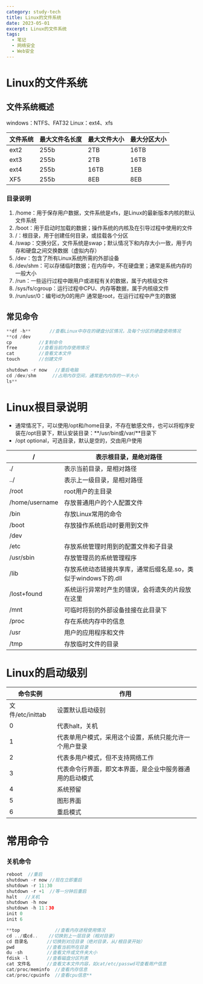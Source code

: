 ```yaml
---
category: study-tech
title: Linux的文件系统
date: 2023-05-01
excerpt: Linux的文件系统
tags:
  - 笔记
  - 网络安全
  - Web安全
---
```

# Linux的文件系统

## 文件系统概述

windows：NTFS、FAT32    Linux：ext4、xfs

| 文件系统 | 最大文件名长度 | 最大文件大小 | 最大分区大小 |
| --- | --- | --- | --- |
| ext2 | 255b | 2TB | 16TB |
| ext3 | 255b | 2TB | 16TB |
| ext4 | 255b | 16TB | 1EB |
| XF5 | 255b | 8EB | 8EB |

### 目录说明

1. /home：用于保存用户数据，文件系统是xfs，是Linux的最新版本内核的默认文件系统
2. /boot：用于启动时加载的数据；操作系统的内核及在引导过程中使用的文件
3. /：根目录，用于创建任何目录，或挂载各个分区
4. /swap：交换分区，文件系统是swap；默认情况下和内存大小一致，用于内存和硬盘之间交换数据（虚拟内存）
5. /dev：包含了所有Linux系统所需的外部设备
6. /dev/shm：可以存储临时数据；在内存中，不在硬盘里；通常是系统内存的一般大小
7. /run：一些运行过程中跟用户或进程有关的数据，属于内核级文件
8. /sys/fs/cgroup：运行过程中CPU、内存等数据，属于内核级文件
9. /run/usr/0：编号id为0的用户 通常是root，在运行过程中产生的数据

## 常见命令

```cpp
**df -h**       //查看Linux中存在的硬盘分区情况，及每个分区的硬盘使用情况
**cd /dev
cp          //复制命令
free        //查看当前内存使用情况
cat         //查看文本文件
touch       //创建文件

shutdown -r now   //重启电脑
cd /dev/shm      //占用内存空间，通常是内内存的一半大小
ls**
```

# Linux根目录说明

- 通常情况下，可以使用/opt和/home目录，不存在敏感文件，也可以将程序安装在/opt目录下，默认安装目录：**/usr/bin或/var/**目录下
- /opt   optional，可选目录，默认是空的，交由用户使用

| / | 表示根目录，是绝对路径 |
| --- | --- |
| ./ | 表示当前目录，是相对路径 |
| ../ | 表示上一级目录，是相对路径 |
| /root | root用户的主目录 |
| /home/username | 存放普通用户的个人配置文件 |
| /bin | 存放Linux常用的命令 |
| /boot | 存放操作系统启动时要用到文件 |
| /dev |  |
| /etc | 存放系统管理时用到的配置文件和子目录 |
| /usr/sbin | 存放管理员的系统管理程序 |
| /lib | 存放系统动态链接共享库，通常后缀名是.so，类似于windows下的.dll |
| /lost+found | 系统运行异常时产生的错误，会将遗失的片段放在这里 |
| /mnt | 可临时将别的外部设备挂接在此目录下 |
| /proc | 存在系统内存中的信息 |
| /usr | 用户的应用程序和文件 |
| /tmp | 存放临时文件的目录 |

# Linux的启动级别

| 命令实例 | 作用 |
| --- | --- |
| 文件/etc/inittab | 设置默认启动级别 |
| 0 | 代表halt，关机 |
| 1 | 代表单用户模式，采用这个设置，系统只能允许一个用户登录 |
| 2 | 代表多用户模式，但不支持网络工作 |
| 3 | 代表命令行界面，即文本界面，是企业中服务器通用的启动模式 |
| 4 | 系统预留 |
| 5 | 图形界面 |
| 6 | 重启模式 |

# 常用命令

### 关机命令

```jsx
reboot  //重启
shutdown -r now //现在立即重启
shutdown -r 11:30
shutdown -r +1  //等一分钟后重启
halt   //关机
shutdown -h now
shutdown -h 11：30
init 0
init 6
```

```cpp
**top             //查看内存进程使用情况
cd ../或cd..    //切换到上一层目录（相对目录)
cd 目录名       //切换到对应目录（绝对目录，从/根目录开始）
pwd            //查看当前所在目录
du -sh         //查看文件或文件夹大小
fdisk -l       //查看磁盘分区列表
cat 文件名      //查看文本文件内容，如cat/etc/passwd可查看用户信息
cat/proc/meminfo  //查看内存信息
cat/proc/cpuinfo  //查看cpu信息**
```